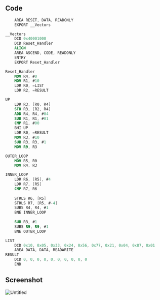 ## Code

```nasm
	AREA RESET, DATA, READONLY
	EXPORT __Vectors

__Vectors
	DCD 0x40001000
	DCD Reset_Handler
	ALIGN
	AREA ASCEND, CODE, READONLY
	ENTRY
	EXPORT Reset_Handler

Reset_Handler
	MOV R4, #0
	MOV R1, #10
	LDR R0, =LIST
	LDR R2, =RESULT

UP
	LDR R3, [R0, R4]
	STR R3, [R2, R4]
	ADD R4, R4, #04
	SUB R1, R1, #01
	CMP R1, #00
	BHI UP
	LDR R0, =RESULT
	MOV R3, #10
	SUB R3, R3, #1
	MOV R9, R3

OUTER_LOOP
	MOV R5, R0
	MOV R4, R3

INNER_LOOP
	LDR R6, [R5], #4
	LDR R7, [R5]
	CMP R7, R6
	
	STRLS R6, [R5]
	STRLS R7, [R5, #-4]
	SUBS R4, R4, #1
	BNE INNER_LOOP
	
	SUB R3, #1
	SUBS R9, R9, #1
	BNE OUTER_LOOP

LIST
	DCD 0x10, 0x05, 0x33, 0x24, 0x56, 0x77, 0x21, 0x04, 0x87, 0x01
	AREA DATA, DATA, READWRITE
RESULT
	DCD 0, 0, 0, 0, 0, 0, 0, 0, 0, 0
	END
```

## Screenshot

![Untitled](https://prod-files-secure.s3.us-west-2.amazonaws.com/da3a4f3a-a694-4c1d-bcb4-b25d50a7db8e/63105303-b6b2-49fe-91f1-eba355216f70/Untitled.png)
